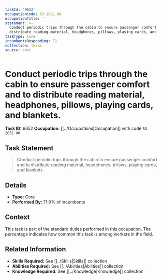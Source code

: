 ```yaml
---
taskId: '9652'
occupationCode: 53-2031.00
occupationTitle: ''
statement: >-
  Conduct periodic trips through the cabin to ensure passenger comfort and to
  distribute reading material, headphones, pillows, playing cards, and blankets.
taskType: Core
incumbentsResponding: 71
collection: Tasks
source: onet
---
```

# Conduct periodic trips through the cabin to ensure passenger comfort and to distribute reading material, headphones, pillows, playing cards, and blankets.

**Task ID:** 9652
**Occupation:** [[../Occupations|Occupation]] with code `53-2031.00`

## Task Statement

> Conduct periodic trips through the cabin to ensure passenger comfort and to distribute reading material, headphones, pillows, playing cards, and blankets.

## Details

- **Type:** Core
- **Performed By:** 71.0% of incumbents

## Context

This task is part of the standard duties performed in this occupation. The percentage indicates how common this task is among workers in the field.

## Related Information

- **Skills Required:** See [[../Skills|Skills]] collection
- **Abilities Required:** See [[../Abilities|Abilities]] collection
- **Knowledge Required:** See [[../Knowledge|Knowledge]] collection
